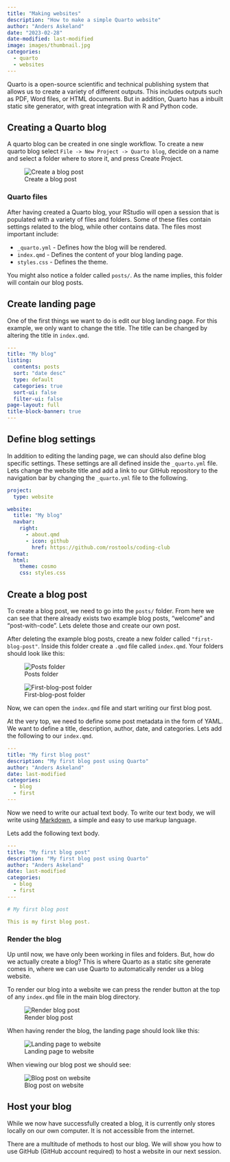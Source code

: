 ```yaml
---
title: "Making websites"
description: "How to make a simple Quarto website"
author: "Anders Askeland"
date: "2023-02-28"
date-modified: last-modified
image: images/thumbnail.jpg
categories: 
  - quarto
  - websites
---
```


Quarto is a open-source scientific and technical publishing system that
allows us to create a variety of different outputs. This includes
outputs such as PDF, Word files, or HTML documents. But in addition,
Quarto has a inbuilt static site generator, with great integration with
R and Python code.

## Creating a Quarto blog

A quarto blog can be created in one single workflow. To create a new
quarto blog select `File -> New Project -> Quarto blog`, decide on a
name and select a folder where to store it, and press Create Project.

![Create a blog post](images/create_blog.png)

### Quarto files

After having created a Quarto blog, your RStudio will open a session
that is populated with a variety of files and folders. Some of these
files contain settings related to the blog, while other contains data.
The files most important include:

-   `_quarto.yml` - Defines how the blog will be rendered.
-   `index.qmd` - Defines the content of your blog landing page.
-   `styles.css` - Defines the theme.

You might also notice a folder called `posts/`. As the name implies,
this folder will contain our blog posts.

## Create landing page

One of the first things we want to do is edit our blog landing page. For
this example, we only want to change the title. The title can be changed
by altering the title in `index.qmd`.

``` yaml
---
title: "My blog"
listing:
  contents: posts
  sort: "date desc"
  type: default
  categories: true
  sort-ui: false
  filter-ui: false
page-layout: full
title-block-banner: true
---
```

## Define blog settings

In addition to editing the landing page, we can should also define blog
specific settings. These settings are all defined inside the
`_quarto.yml` file. Lets change the website title and add a link to our
GitHub repository to the navigation bar by changing the `_quarto.yml`
file to the following.

``` yaml
project:
  type: website

website:
  title: "My blog"
  navbar:
    right:
      - about.qmd
      - icon: github
        href: https://github.com/rostools/coding-club
format:
  html:
    theme: cosmo
    css: styles.css
```

## Create a blog post {#create-blog}

To create a blog post, we need to go into the `posts/` folder. From here
we can see that there already exists two example blog posts, "welcome"
and "post-with-code". Lets delete those and create our own post.

After deleting the example blog posts, create a new folder called
`"first-blog-post"`. Inside this folder create a `.qmd` file called
`index.qmd`. Your folders should look like this:

::: {layout-ncol="1"}
![Posts folder](images/posts_folder.png)

![First-blog-post folder](images/first_blog_folder.png)
:::

Now, we can open the `index.qmd` file and start writing our first blog
post.

At the very top, we need to define some post metadata in the form of
YAML. We want to define a title, description, author, date, and
categories. Lets add the following to our `index.qmd`.

``` yaml
---
title: "My first blog post"
description: "My first blog post using Quarto"
author: "Anders Askeland"
date: last-modified
categories: 
  - blog
  - first
---
```

Now we need to write our actual text body. To write our text body, we
will write using
[Markdown](https://quarto.org/docs/authoring/markdown-basics.html), a
simple and easy to use markup language.

Lets add the following text body.

``` yaml
---
title: "My first blog post"
description: "My first blog post using Quarto"
author: "Anders Askeland"
date: last-modified
categories: 
  - blog
  - first
---

# My first blog post

This is my first blog post.
```

### Render the blog

Up until now, we have only been working in files and folders. But, how
do we actually create a blog? This is where Quarto as a static site
generate comes in, where we can use Quarto to automatically render us a
blog website.

To render our blog into a website we can press the render button at the
top of any `index.qmd` file in the main blog directory.

![Render blog post](images/render_blog.png)

When having render the blog, the landing page should look like this:

![Landing page to website](images/rendered-landing-page.png)

When viewing our blog post we should see:

![Blog post on website](images/rendered-blog-post.png)

## Host your blog

While we now have successfully created a blog, it is currently only
stores locally on our own computer. It is not accessible from the
internet.

There are a multitude of methods to host our blog. We will show you how
to use GitHub (GitHub account required) to host a website in our next
session.
